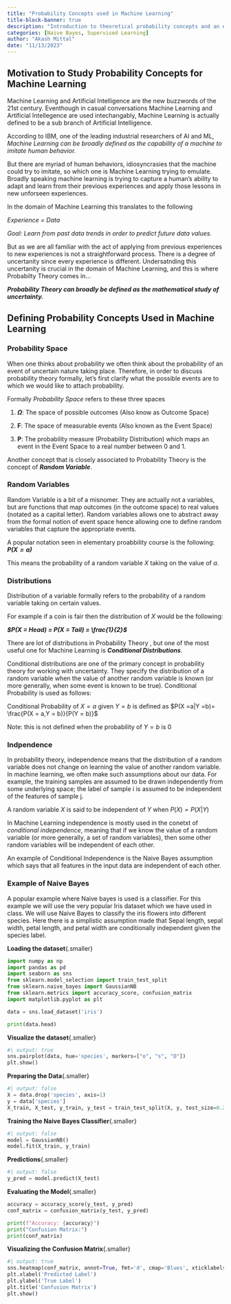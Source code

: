 ```yaml
---
title: "Probability Concepts used in Machine Learning"
title-block-banner: true
description: "Introduction to theoretical probability concepts and an example of Naive Bayes."
categories: [Naive Bayes, Supervised Learning]
author: "Akash Mittal"
date: "11/13/2023"
---
```



## Motivation to Study Probability Concepts for Machine Learning {.larger}

Machine Learning and Artificial Intelligence are the new buzzwords of the 21st century. Eventhough in casual conversations Machine Learning and Artificial Intellegence are used intechangably, Machine Learning is actually defined to be a sub branch of Artificial Intelligence.

According to IBM, one of the leading industrial researchers of AI and ML, *Machine Learning can be broadly defined as the capability of a machine to imitate human behavior.* 

But there are myriad of human behaviors, idiosyncrasies that the machine could try to imitate, so which one is Machine Learning trying to emulate. Broadly speaking machine learning is trying to capture a human's ability to adapt and learn from their previous experiences and apply those lessons in new unforseen experiences.

In the domain of Machine Learning this translates to the following

_Experience = Data_

_Goal: Learn from past data trends in order to predict future data values._

But as we are all familiar with the act of applying from previous experiences to new experiences is not a straightforward process. There is a degree of uncertanity since every experience is different. Undersatnding this uncertanity is crucial in the domain of Machine Learning, and this is where Probabilty Theory comes in...

_**Probability Theory can broadly be defined as the mathematical study of uncertainty.**_

## Defining Probability Concepts Used in Machine Learning {.larger}

### Probability Space 
When one thinks about probability we often think about the probability of an event of uncertain nature taking place. Therefore, in order to discuss probability theory formally, let's first clarify what the possible events are to which we would like to attach probability.

Formally _Probability Space_ refers to these three spaces

1. **$\Omega$**: The space of possible outcomes (Also know as Outcome Space)

2. **F**: The space of measurable events (Also known as the Event Space)

3. **P**: The probability measure (Probability Distribution) which maps an event in the Event Space to a real number between 0 and 1.

Another concept that is closely associated to Probability Theory is the concept of **_Random Variable_**. 

### Random Variables

Random Variable is a bit of a misnomer. They are actually not a variables, but are functions that map outcomes (in the outcome space) to real values (notated as a capital letter). Random variables allows one to abstract away from the formal notion of event space hence allowing one to define random variables that capture the appropriate events.

A popular notation seen in elementary proabbility course is the following: **_$P(X = a)$_**

This means the probability of a random variable $X$ taking on the value of $a$.

### Distributions

Distribution of a variable formally refers to the probability of a random variable taking on certain values.

For example if a coin is fair then the distribution of $X$ would be the following:

**_$P(X = Head) = P(X = Tail) = \frac{1}{2}$_**

There are lot of distributions in Probability Theory , but one of the most useful one for Machine Learning is **_Conditional Distributions_**.

Conditional distributions are one of the primary concept in probability theory for working with uncertainty. They specify the distribution of a random variable when the value of another random variable is known (or more generally, when some event is known to be true). Conditional Probability is used as follows:

Conditional Probability of $X = a$ given $Y = b$ is defined as
$P(X =a|Y =b)= \frac{P(X = a,Y = b)}{P(Y = b)}$ 

Note: this is not defined when the probability of $Y = b$ is 0

### Indpendence

In probability theory, independence means that the distribution of a random variable does not change on learning the value of another random variable. In machine learning, we often make such assumptions about our data. For example, the training samples are assumed to be drawn independently from some underlying space; the label of sample i is assumed to be independent of the features of sample j.

A random variable $X$ is said to be independent of $Y$ when $P(X) = P(X|Y)$

In Machine Learning independence is mostly used in the conetxt of _conditional independence_, meaning that if we know the value of a random variable (or more generally, a set of random variables), then some other random variables will be independent of each other.

An example of Conditional Independence is the Naive Bayes assumption which says that all features in the input data are independent of each other.

### Example of Naive Bayes

A popular example where Naive bayes is used is a classifier. For this example we will use the very popular Iris dataset which we have used in class. We will use Naive Bayes to classify the iris flowers into different species. Here there is a simplistic assumption made that Sepal length, sepal width, petal length, and petal width are conditionally independent given the species label.

**Loading the dataset**{.smaller}

```python
import numpy as np
import pandas as pd
import seaborn as sns
from sklearn.model_selection import train_test_split
from sklearn.naive_bayes import GaussianNB
from sklearn.metrics import accuracy_score, confusion_matrix
import matplotlib.pyplot as plt

data = sns.load_dataset('iris')

print(data.head)
```

**Visualize the dataset**{.smaller}

```python
#| output: true
sns.pairplot(data, hue='species', markers=["o", "s", "D"])
plt.show()
```

**Preparing the Data**{.smaller}
```python
#| output: false
X = data.drop('species', axis=1)
y = data['species']
X_train, X_test, y_train, y_test = train_test_split(X, y, test_size=0.2, random_state=42)
```

**Training the Naive Bayes Classifier**{.smaller}
```python
#| output: false
model = GaussianNB()
model.fit(X_train, y_train)
```

**Predictions**{.smaller}
```python
#| output: false
y_pred = model.predict(X_test)
```

**Evaluating the Model**{.smaller}
```python

accuracy = accuracy_score(y_test, y_pred)
conf_matrix = confusion_matrix(y_test, y_pred)

print(f"Accuracy: {accuracy}")
print("Confusion Matrix:")
print(conf_matrix)
```

**Visualizing the Confusion Matrix**{.smaller}
```python
#| output: true
sns.heatmap(conf_matrix, annot=True, fmt='d', cmap='Blues', xticklabels=model.classes_, yticklabels=model.classes_)
plt.xlabel('Predicted Label')
plt.ylabel('True Label')
plt.title('Confusion Matrix')
plt.show()
```


